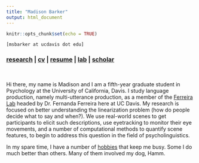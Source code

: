 ```yaml
---
title: "Madison Barker"
output: html_document
---
```


```r
knitr::opts_chunk$set(echo = TRUE)
```


`[msbarker at ucdavis dot edu]`
<br/>

###   [**research**](./research.html) | [**cv**](./data/cv-msb.pdf) | [**resume**](./data/resume-msb.pdf) | [**lab**](https://ferreiralab.faculty.ucdavis.edu/) | [**scholar**](https://scholar.google.com/citations?user=Z3Gy3LsAAAAJ&hl=en&oi=ao)

<br/> 

Hi there, my name is Madison and I am a fifth-year graduate student in Psychology at the University of California, Davis. I study language production, namely multi-utterance production, as a member of the [Ferreira Lab](https://ferreiralab.faculty.ucdavis.edu/) headed by Dr. Fernanda Ferreira here at UC Davis. My research is focused on better understanding the linearization problem (how do people decide what to say and when?). We use real-world scenes to get participants to elicit such descriptions, use eyetracking to monitor their eye movements, and a number of computational methods to quantify scene features, to begin to address this question in the field of psycholinguistics.    


In my spare time, I have a number of [hobbies](./data/hobbies.pdf) that keep me busy. Some I do much better than others. Many of them involved my dog, Hamm. 